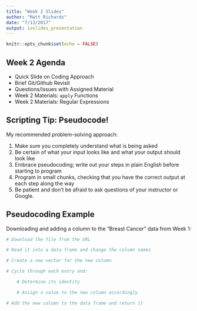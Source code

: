 ```yaml
---
title: "Week 2 Slides"
author: "Matt Richards"
date: "7/13/2017"
output: ioslides_presentation
---
```


```r
knitr::opts_chunk$set(echo = FALSE)
```

## Week 2 Agenda

* Quick Slide on Coding Approach
* Brief Git/Github Revisit
* Questions/Issues with Assigned Material
* Week 2 Materials: `apply` Functions
* Week 2 Materials: Regular Expressions

## Scripting Tip: Pseudocode!

My recommended problem-solving approach:

1. Make sure you completely understand what is being asked
2. Be certain of what your input looks like and what your output should look like
3. Embrace pseudocoding; write out your steps in plain English before starting to program
4. Program in small chunks, checking that you have the correct output at each step along the way
5. Be patient and don't be afraid to ask questions of your instructor or Google. 

## Pseudocoding Example

Downloading and adding a column to the "Breast Cancer" data from Week 1:

```r
# Download the file from the URL

# Read it into a data frame and change the column names

# Create a new vector for the new column

# Cycle through each entry and:

    # Determine its identity

    # Assign a value to the new column accordingly

# Add the new column to the data frame and return it
```